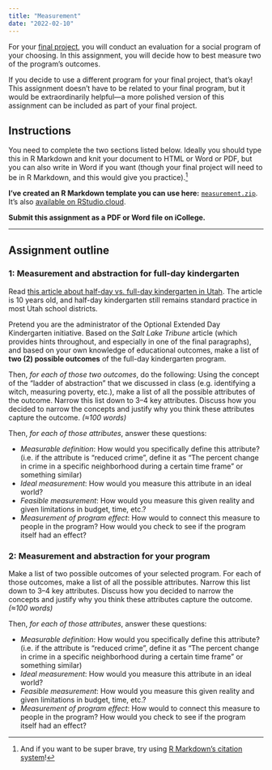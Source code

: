```yaml
---
title: "Measurement"
date: "2022-02-10"
---
```


For your [final project](/assignment/final-project/), you will conduct an evaluation for a social program of your choosing. In this assignment, you will decide how to best measure two of the program's outcomes. 

If you decide to use a different program for your final project, that's okay! This assignment doesn't have to be related to your final program, but it would be extraordinarily helpful—a more polished version of this assignment can be included as part of your final project.


## Instructions

You need to complete the two sections listed below. Ideally you should type this in R Markdown and knit your document to HTML or Word or PDF, but you can also write in Word if you want (though your final project will need to be in R Markdown, and this would give you practice).[^citations]

[^citations]: And if you want to be super brave, try using [R Markdown's citation system](/resource/markdown/#citations)!

**I've created an R Markdown template you can use here:** [<i class="fas fa-file-archive"></i> `measurement.zip`](/projects/measurement.zip). It's also [available on RStudio.cloud](https://rstudio.cloud/spaces/205054/project/3424198).

**Submit this assignment as a PDF or Word file on iCollege.**

---

## Assignment outline

### 1: Measurement and abstraction for full-day kindergarten

Read [this article about half-day vs. full-day kindergarten in Utah](https://archive.sltrib.com/story.php?ref=/news/ci_13164697). The article is 10 years old, and half-day kindergarten still remains standard practice in most Utah school districts.

Pretend you are the administrator of the Optional Extended Day Kindergarten initiative. Based on the *Salt Lake Tribune* article (which provides hints throughout, and especially in one of the final paragraphs), and based on your own knowledge of educational outcomes, make a list of **two (2) possible outcomes** of the full-day kindergarten program. 

Then, *for each of those two outcomes*, do the following: Using the concept of the "ladder of abstraction" that we discussed in class (e.g. identifying a witch, measuring poverty, etc.), make a list of all the possible attributes of the outcome. Narrow this list down to 3–4 key attributes. Discuss how you decided to narrow the concepts and justify why you think these attributes capture the outcome. *(≈100 words)*

Then, *for each of those attributes*, answer these questions:

- *Measurable definition*: How would you specifically define this attribute? (i.e. if the attribute is "reduced crime", define it as "The percent change in crime in a specific neighborhood during a certain time frame" or something similar)
- *Ideal measurement*: How would you measure this attribute in an ideal world?
- *Feasible measurement*: How would you measure this given reality and given limitations in budget, time, etc.?
- *Measurement of program effect*: How would to connect this measure to people in the program? How would you check to see if the program itself had an effect?


### 2: Measurement and abstraction for your program

Make a list of two possible outcomes of your selected program. For each of those outcomes, make a list of all the possible attributes. Narrow this list down to 3–4 key attributes. Discuss how you decided to narrow the concepts and justify why you think these attributes capture the outcome. *(≈100 words)*

Then, *for each of those attributes*, answer these questions:

- *Measurable definition*: How would you specifically define this attribute? (i.e. if the attribute is "reduced crime", define it as "The percent change in crime in a specific neighborhood during a certain time frame" or something similar)
- *Ideal measurement*: How would you measure this attribute in an ideal world?
- *Feasible measurement*: How would you measure this given reality and given limitations in budget, time, etc.?
- *Measurement of program effect*: How would to connect this measure to people in the program? How would you check to see if the program itself had an effect?
